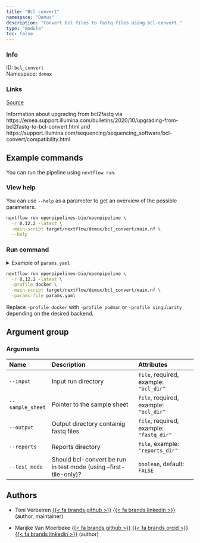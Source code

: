 ```yaml
---
title: "Bcl convert"
namespace: "Demux"
description: "Convert bcl files to fastq files using bcl-convert."
type: "module"
toc: false
---
```


::: {.column-margin}

### Info

ID: `bcl_convert`  
Namespace: `demux`

### Links
[Source](https://github.com/openpipelines-bio/openpipeline/blob/0.12.2/./src/demux/bcl_convert){.btn-action .btn-sm .btn-info .btn role="button"}

:::

Information about upgrading from bcl2fastq via
https://emea.support.illumina.com/bulletins/2020/10/upgrading-from-bcl2fastq-to-bcl-convert.html
and https://support.illumina.com/sequencing/sequencing_software/bcl-convert/compatibility.html


## Example commands

You can run the pipeline using `nextflow run`.

### View help

You can use `--help` as a parameter to get an overview of the possible parameters.

```bash
nextflow run openpipelines-bio/openpipeline \
  -r 0.12.2 -latest \
  -main-script target/nextflow/demux/bcl_convert/main.nf \
  --help
```

### Run command

<details>
<summary>Example of `params.yaml`</summary>
```yaml
# Arguments
input: # please fill in - example: "bcl_dir"
sample_sheet: # please fill in - example: "bcl_dir"
# output: "$id.$key.output.output"
# reports: "$id.$key.reports.reports"
test_mode: false

# Nextflow input-output arguments
publish_dir: # please fill in - example: "output/"
# param_list: "my_params.yaml"
```
</details>

```bash
nextflow run openpipelines-bio/openpipeline \
  -r 0.12.2 -latest \
  -profile docker \
  -main-script target/nextflow/demux/bcl_convert/main.nf \
  -params-file params.yaml
```

:::{.callout-note}
Replace `-profile docker` with `-profile podman` or `-profile singularity` depending on the desired backend.
:::

## Argument group

### Arguments

|Name             |Description                                                       |Attributes                               |
|:----------------|:-----------------------------------------------------------------|:----------------------------------------|
|`--input`        |Input run directory                                               |`file`, required, example: `"bcl_dir"`   |
|`--sample_sheet` |Pointer to the sample sheet                                       |`file`, required, example: `"bcl_dir"`   |
|`--output`       |Output directory containig fastq files                            |`file`, required, example: `"fastq_dir"` |
|`--reports`      |Reports directory                                                 |`file`, example: `"reports_dir"`         |
|`--test_mode`    |Should bcl-convert be run in test mode (using --first-tile-only)? |`boolean`, default: `FALSE`              |

## Authors


  * Toni Verbeiren [{{< fa brands github >}}](https://github.com/tverbeiren) [{{< fa brands linkedin >}}](https://linkedin.com/in/verbeiren) (author, maintainer)

  * Marijke Van Moerbeke [{{< fa brands github >}}](https://github.com/mvanmoerbeke) [{{< fa brands orcid >}}](https://orcid.org/0000-0002-3097-5621) [{{< fa brands linkedin >}}](https://linkedin.com/in/marijke-van-moerbeke-84303a34) (author)
